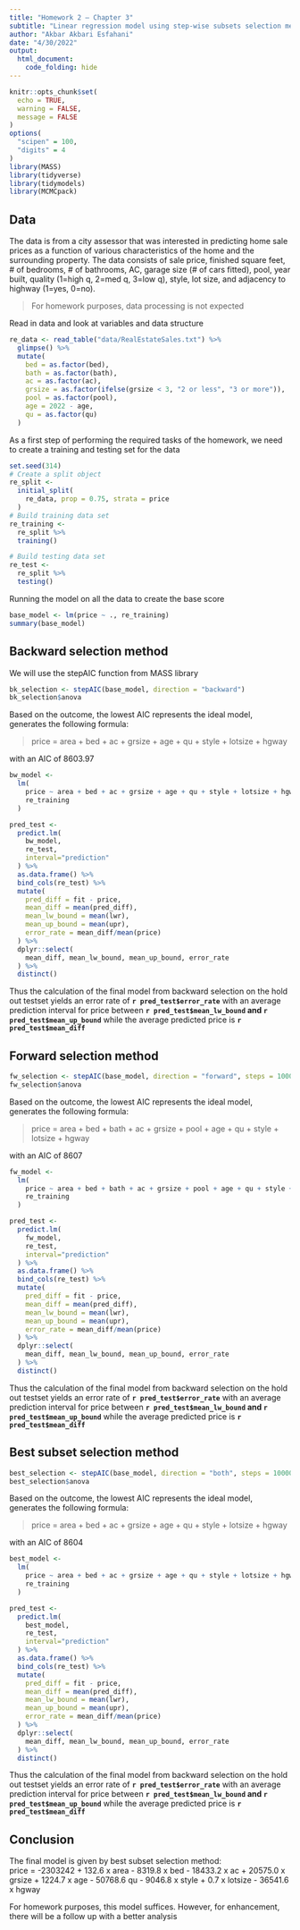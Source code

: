 ```yaml
---
title: "Homework 2 – Chapter 3"
subtitle: "Linear regression model using step-wise subsets selection methods"
author: "Akbar Akbari Esfahani"
date: "4/30/2022"
output: 
  html_document:
    code_folding: hide
---
```


```r
knitr::opts_chunk$set(
  echo = TRUE,
  warning = FALSE,
  message = FALSE
)
options(
  "scipen" = 100, 
  "digits" = 4
)
library(MASS)
library(tidyverse)
library(tidymodels)
library(MCMCpack)
```

## Data

The data is from a city assessor that was interested in predicting home sale prices as a function of various characteristics of the home and the surrounding property. The data consists of sale price, finished square feet, # of bedrooms, # of bathrooms, AC, garage size (# of cars fitted), pool, year built, quality (1=high q, 2=med q, 3=low q), style, lot size, and adjacency to highway (1=yes, 0=no). 

> For homework purposes, data processing is not expected 

Read in data and look at variables and data structure
```r
re_data <- read_table("data/RealEstateSales.txt") %>% 
  glimpse() %>%
  mutate(
    bed = as.factor(bed),
    bath = as.factor(bath),
    ac = as.factor(ac),
    grsize = as.factor(ifelse(grsize < 3, "2 or less", "3 or more")),
    pool = as.factor(pool),
    age = 2022 - age,
    qu = as.factor(qu)
  )
```

As a first step of performing the required tasks of the homework, we need to create a training and testing set for the data

```r
set.seed(314)
# Create a split object
re_split <- 
  initial_split(
    re_data, prop = 0.75, strata = price
  )
# Build training data set
re_training <- 
  re_split %>% 
  training()

# Build testing data set
re_test <- 
  re_split %>% 
  testing()
```

Running the model on all the data to create the base score

```r
base_model <- lm(price ~ ., re_training)
summary(base_model)
```
## Backward selection method

We will use the stepAIC function from MASS library

```r
bk_selection <- stepAIC(base_model, direction = "backward")
bk_selection$anova

```

Based on the outcome, the lowest AIC represents the ideal model, generates the following formula:

> price = area + bed + ac + grsize + age + qu + style + lotsize + hgway

with an AIC of 8603.97


```r
bw_model <- 
  lm(
    price ~ area + bed + ac + grsize + age + qu + style + lotsize + hgway, 
    re_training
  )

pred_test <- 
  predict.lm(
    bw_model,
    re_test,
    interval="prediction"
  ) %>%
  as.data.frame() %>%
  bind_cols(re_test) %>%
  mutate(
    pred_diff = fit - price,
    mean_diff = mean(pred_diff),
    mean_lw_bound = mean(lwr),
    mean_up_bound = mean(upr),
    error_rate = mean_diff/mean(price)
  ) %>%
  dplyr::select(
    mean_diff, mean_lw_bound, mean_up_bound, error_rate
  ) %>%
  distinct()
```

Thus the calculation of the final model from backward selection on the hold out testset yields an error rate of **`r pred_test$error_rate`** with an average prediction interval for price between **`r pred_test$mean_lw_bound` and `r pred_test$mean_up_bound`** while the average predicted price is **`r pred_test$mean_diff`**

## Forward selection method

```r
fw_selection <- stepAIC(base_model, direction = "forward", steps = 10000)
fw_selection$anova
```

Based on the outcome, the lowest AIC represents the ideal model, generates the following formula:

> price = area + bed + bath + ac + grsize + pool + age + qu + style + lotsize + hgway

with an AIC of 8607

```r
fw_model <- 
  lm(
    price ~ area + bed + bath + ac + grsize + pool + age + qu + style + lotsize + hgway, 
    re_training
  )

pred_test <- 
  predict.lm(
    fw_model,
    re_test,
    interval="prediction"
  ) %>%
  as.data.frame() %>%
  bind_cols(re_test) %>%
  mutate(
    pred_diff = fit - price,
    mean_diff = mean(pred_diff),
    mean_lw_bound = mean(lwr),
    mean_up_bound = mean(upr),
    error_rate = mean_diff/mean(price)
  ) %>%
  dplyr::select(
    mean_diff, mean_lw_bound, mean_up_bound, error_rate
  ) %>%
  distinct()
```

Thus the calculation of the final model from backward selection on the hold out testset yields an error rate of **`r pred_test$error_rate`** with an average prediction interval for price between **`r pred_test$mean_lw_bound` and `r pred_test$mean_up_bound`** while the average predicted price is **`r pred_test$mean_diff`**

## Best subset selection method

```r
best_selection <- stepAIC(base_model, direction = "both", steps = 10000)
best_selection$anova
```

Based on the outcome, the lowest AIC represents the ideal model, generates the following formula:

> price = area + bed + ac + grsize + age + qu + style + lotsize + hgway

with an AIC of 8604

```r
best_model <- 
  lm(
    price ~ area + bed + ac + grsize + age + qu + style + lotsize + hgway, 
    re_training
  )

pred_test <- 
  predict.lm(
    best_model,
    re_test,
    interval="prediction"
  ) %>%
  as.data.frame() %>%
  bind_cols(re_test) %>%
  mutate(
    pred_diff = fit - price,
    mean_diff = mean(pred_diff),
    mean_lw_bound = mean(lwr),
    mean_up_bound = mean(upr),
    error_rate = mean_diff/mean(price)
  ) %>%
  dplyr::select(
    mean_diff, mean_lw_bound, mean_up_bound, error_rate
  ) %>%
  distinct()
```

Thus the calculation of the final model from backward selection on the hold out testset yields an error rate of **`r pred_test$error_rate`** with an average prediction interval for price between **`r pred_test$mean_lw_bound` and `r pred_test$mean_up_bound`** while the average predicted price is **`r pred_test$mean_diff`**

## Conclusion

The final model is given by best subset selection method:  
  price = -2303242 + 132.6 x area - 8319.8 x bed - 18433.2 x ac + 20575.0 x grsize + 1224.7 x age - 50768.6 qu - 9046.8 x style + 0.7 x lotsize - 36541.6 x hgway  
  
For homework purposes, this model suffices. However, for enhancement, there will be a follow up with a better analysis